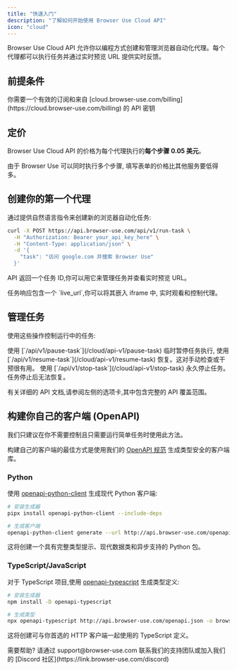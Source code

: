 ```yaml
---
title: "快速入门"
description: "了解如何开始使用 Browser Use Cloud API"
icon: "cloud"
---
```


Browser Use Cloud API 允许你以编程方式创建和管理浏览器自动化代理。每个代理都可以执行任务并通过实时预览 URL 提供实时反馈。

## 前提条件

<Note>
  你需要一个有效的订阅和来自 [cloud.browser-use.com/billing](https://cloud.browser-use.com/billing) 的 API 密钥
</Note>

## 定价

Browser Use Cloud API 的价格为每个代理执行的**每个步骤 0.05 美元**。

<Note>
  由于 Browser Use 可以同时执行多个步骤,
  填写表单的价格比其他服务要低得多。
</Note>

## 创建你的第一个代理

通过提供自然语言指令来创建新的浏览器自动化任务:

```bash
curl -X POST https://api.browser-use.com/api/v1/run-task \
  -H "Authorization: Bearer your_api_key_here" \
  -H "Content-Type: application/json" \
  -d '{
    "task": "访问 google.com 并搜索 Browser Use"
  }'
```

API 返回一个任务 ID,你可以用它来管理任务并查看实时预览 URL。

<Note>
  任务响应包含一个 `live_url`,你可以将其嵌入 iframe 中,
  实时观看和控制代理。
</Note>

## 管理任务

使用这些操作控制运行中的任务:

<AccordionGroup>
  <Accordion title="暂停/恢复任务">
    使用 [`/api/v1/pause-task`](/cloud/api-v1/pause-task) 临时暂停任务执行,
    使用 [`/api/v1/resume-task`](/cloud/api-v1/resume-task) 恢复。这对手动检查或干预很有用。
  </Accordion>

  <Accordion title="停止任务">
    使用 [`/api/v1/stop-task`](/cloud/api-v1/stop-task) 永久停止任务。任务停止后无法恢复。
  </Accordion>
</AccordionGroup>

有关详细的 API 文档,请参阅左侧的选项卡,其中包含完整的 API 覆盖范围。

## 构建你自己的客户端 (OpenAPI)

<Note>
  我们只建议在你不需要控制且只需要运行简单任务时使用此方法。
</Note>

构建自己的客户端的最佳方式是使用我们的 [OpenAPI 规范](http://api.browser-use.com/openapi.json) 生成类型安全的客户端库。

### Python

使用 [openapi-python-client](https://github.com/openapi-generators/openapi-python-client) 生成现代 Python 客户端:

```bash
# 安装生成器
pipx install openapi-python-client --include-deps

# 生成客户端
openapi-python-client generate --url http://api.browser-use.com/openapi.json
```

这将创建一个具有完整类型提示、现代数据类和异步支持的 Python 包。

### TypeScript/JavaScript

对于 TypeScript 项目,使用 [openapi-typescript](https://www.npmjs.com/package/openapi-typescript) 生成类型定义:

```bash
# 安装生成器
npm install -D openapi-typescript

# 生成类型
npx openapi-typescript http://api.browser-use.com/openapi.json -o browser-use-api.ts
```

这将创建可与你首选的 HTTP 客户端一起使用的 TypeScript 定义。

<Note>
  需要帮助? 请通过 support@browser-use.com 联系我们的支持团队或加入我们的
  [Discord 社区](https://link.browser-use.com/discord)
</Note>
